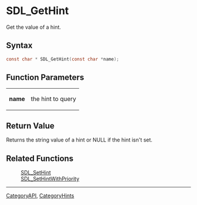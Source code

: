 = SDL_GetHint =

Get the value of a hint.

== Syntax ==

<syntaxhighlight lang='c'>
const char * SDL_GetHint(const char *name);
</syntaxhighlight>

== Function Parameters ==

{|
|'''name'''
|the hint to query
|}

== Return Value ==

Returns the string value of a hint or NULL if the hint isn't set.

== Related Functions ==

:[[SDL_SetHint]]
:[[SDL_SetHintWithPriority]]

----
[[CategoryAPI]], [[CategoryHints]]


